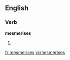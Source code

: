 
==English==

===Verb===
'''mesmerises'''

# {{third-person singular of|[[mesmerise]]}}

[[fr:mesmerises]]
[[vi:mesmerises]]